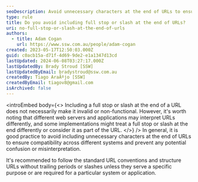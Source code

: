 ```yaml
---
seoDescription: Avoid unnecessary characters at the end of URLs to ensure compatibility and prevent misinterpretation.
type: rule
title: Do you avoid including full stop or slash at the end of URLs?
uri: no-full-stop-or-slash-at-the-end-of-urls
authors:
  - title: Adam Cogan
    url: https://www.ssw.com.au/people/adam-cogan
created: 2023-05-17T12:50:03.000Z
guid: c0acb15a-d71f-4d69-9de2-e1a1347d13cd
lastUpdated: 2024-06-08T03:27:17.000Z
lastUpdatedBy: Brady Stroud [SSW]
lastUpdatedByEmail: bradystroud@ssw.com.au
createdBy: Tiago AraÃºjo [SSW]
createdByEmail: tiagov8@gmail.com
isArchived: false
---
```


<introEmbed
  body={<>
Including a full stop or slash at the end of a URL does not necessarily make it invalid or non-functional. However, it's worth noting that different web servers and applications may interpret URLs differently, and some implementations might treat a full stop or slash at the end differently or consider it as part of the URL.
  </>}
/>
In general, it is good practice to avoid including unnecessary characters at the end of URLs to ensure compatibility across different systems and prevent any potential confusion or misinterpretation.

It's recommended to follow the standard URL conventions and structure URLs without trailing periods or slashes unless they serve a specific purpose or are required for a particular system or application.
